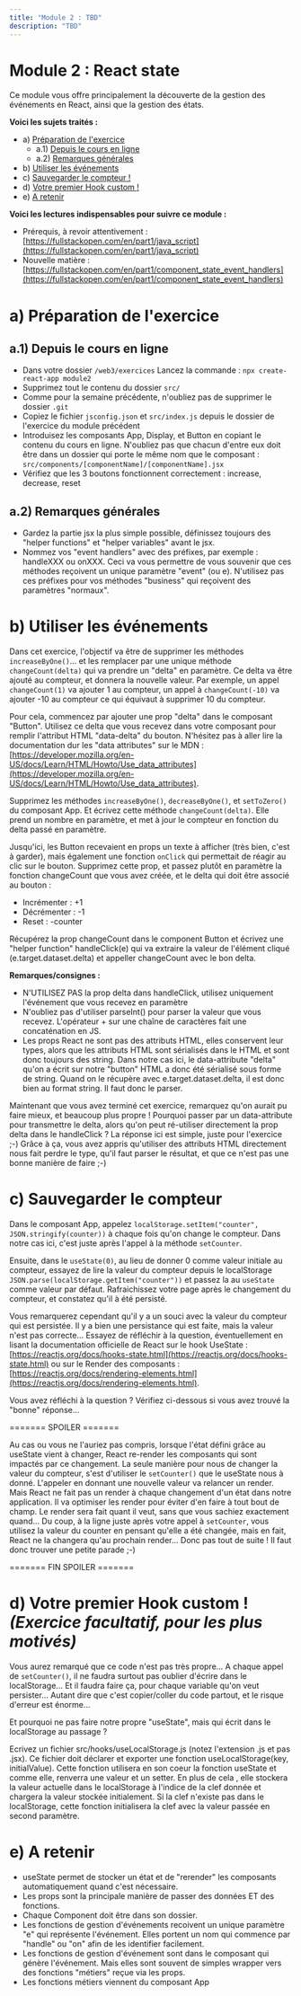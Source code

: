 ```yaml
---
title: "Module 2 : TBD"
description: "TBD"
---
```


# Module 2 : React state
Ce module vous offre principalement la découverte de la gestion des événements en React, ainsi que la gestion des états.

**Voici les sujets traités :**
- a) [Préparation de l'exercice](#a)
  - a.1) [Depuis le cours en ligne](#a1)
  - a.2) [Remarques générales](#a2)
- b) [Utiliser les événements](#b)
- c) [Sauvegarder le compteur !](#c)
- d) [Votre premier Hook custom !](#d)
- e) [A retenir](#e)

**Voici les lectures indispensables pour suivre ce module :**
- Prérequis, à revoir attentivement : [https://fullstackopen.com/en/part1/java_script](https://fullstackopen.com/en/part1/java_script)
- Nouvelle matière : [https://fullstackopen.com/en/part1/component_state_event_handlers](https://fullstackopen.com/en/part1/component_state_event_handlers)


# <a id="a"></a>a) Préparation de l'exercice

## <a id="a1"></a>a.1) Depuis le cours en ligne

* Dans votre dossier `/web3/exercices` Lancez la commande : `npx create-react-app module2`
* Supprimez tout le contenu du dossier `src/`
* Comme pour la semaine précédente, n'oubliez pas de supprimer le dossier `.git`
* Copiez le fichier `jsconfig.json` et `src/index.js` depuis le dossier de l'exercice du module précédent
* Introduisez les composants App, Display, et Button en copiant le contenu du cours en ligne. N'oubliez pas que chacun d'entre eux doit être dans un dossier qui porte le même nom que le composant : `src/components/[componentName]/[componentName].jsx`
* Vérifiez que les 3 boutons fonctionnent correctement : increase, decrease, reset

## <a id="a2"></a> a.2) Remarques générales

* Gardez la partie jsx la plus simple possible, définissez toujours des "helper functions" et "helper variables" avant le jsx.
* Nommez vos "event handlers" avec des préfixes, par exemple : handleXXX ou onXXX. Ceci va vous permettre de vous souvenir que ces méthodes reçoivent un unique paramètre "event" (ou e). N'utilisez pas ces préfixes pour vos méthodes "business" qui reçoivent des paramètres "normaux".


# <a id="b"></a>b) Utiliser les événements

Dans cet exercice, l'objectif va être de supprimer les méthodes `increaseByOne()`... et les remplacer par une unique méthode `changeCount(delta)` qui va prendre un "delta" en paramètre. Ce delta va être ajouté au compteur, et donnera la nouvelle valeur. Par exemple, un appel `changeCount(1)` va ajouter 1 au compteur, un appel à `changeCount(-10)` va ajouter -10 au compteur ce qui équivaut à supprimer 10 du compteur.

Pour cela, commencez par ajouter une prop "delta" dans le composant "Button". Utilisez ce delta que vous recevez dans votre composant pour remplir l'attribut HTML "data-delta" du bouton. N'hésitez pas à aller lire la documentation dur les "data attributes" sur le MDN : [https://developer.mozilla.org/en-US/docs/Learn/HTML/Howto/Use_data_attributes](https://developer.mozilla.org/en-US/docs/Learn/HTML/Howto/Use_data_attributes).

Supprimez les méthodes `increaseByOne()`, `decreaseByOne()`, et `setToZero()` du composant App. Et écrivez cette méthode `changeCount(delta)`. Elle prend un nombre en paramètre, et met à jour le compteur en fonction du delta passé en paramètre.

Jusqu'ici, les Button recevaient en props un texte à afficher (très bien, c'est à garder), mais également une fonction `onClick` qui permettait de réagir au clic sur le bouton. Supprimez cette prop, et passez plutôt en paramètre la fonction changeCount que vous avez créée, et le delta qui doit être associé au bouton :
* Incrémenter : +1
* Décrémenter : -1
* Reset : -counter

Récupérez la prop changeCount dans le component Button et écrivez une "helper function" handleClick(e) qui va extraire la valeur de l'élément cliqué (e.target.dataset.delta) et appeller changeCount avec le bon delta.

**Remarques/consignes :**
* N'UTILISEZ PAS la prop delta dans handleClick, utilisez uniquement l'événement que vous recevez en paramètre
* N'oubliez pas d'utiliser parseInt() pour parser la valeur que vous recevez. L'opérateur + sur une chaîne de caractères fait une concaténation en JS.
* Les props React ne sont pas des attributs HTML, elles conservent leur types, alors que les attributs HTML sont sérialisés dans le HTML et sont donc toujours des string. Dans notre cas ici, le data-attribute "delta" qu'on a écrit sur notre "button" HTML a donc été sérialisé sous forme de string. Quand on le récupère avec e.target.dataset.delta, il est donc bien au format string. Il faut donc le parser.

Maintenant que vous avez terminé cet exercice, remarquez qu'on aurait pu faire mieux, et beaucoup plus propre ! Pourquoi passer par un data-attribute pour transmettre le delta, alors qu'on peut ré-utiliser directement la prop delta dans le handleClick ? La réponse ici est simple, juste pour l'exercice ;-) Grâce à ça, vous avez appris qu'utiliser des attributs HTML directement nous fait perdre le type, qu'il faut parser le résultat, et que ce n'est pas une bonne manière de faire ;-)

# <a id="c"></a>c) Sauvegarder le compteur

Dans le composant App, appelez `localStorage.setItem("counter", JSON.stringify(counter))` à chaque fois qu'on change le compteur. Dans notre cas ici, c'est juste après l'appel à la méthode `setCounter`.

Ensuite, dans le `useState(0)`, au lieu de donner 0 comme valeur initiale au compteur, essayez de lire la valeur du compteur depuis le localStorage `JSON.parse(localStorage.getItem("counter"))` et passez la au `useState` comme valeur par défaut. Rafraichissez votre page après le changement du compteur, et constatez qu'il à été persisté.

Vous remarquerez cependant qu'il y a un souci avec la valeur du compteur qui est persistée. Il y a bien une persistance qui est faite, mais la valeur n'est pas correcte... Essayez de réfléchir à la question, éventuellement en lisant la documentation officielle de React sur le hook UseState : [https://reactjs.org/docs/hooks-state.html](https://reactjs.org/docs/hooks-state.html) ou sur le Render des composants : [https://reactjs.org/docs/rendering-elements.html](https://reactjs.org/docs/rendering-elements.html).

Vous avez réfléchi à la question ? Vérifiez ci-dessous si vous avez trouvé la "bonne" réponse...

======= SPOILER =======

Au cas ou vous ne l'auriez pas compris, lorsque l'état défini grâce au useState vient à changer, React re-render les composants qui sont impactés par ce changement. La seule manière pour nous de changer la valeur du compteur, s'est d'utiliser le `setCounter()` que le useState nous à donné. L'appeler en donnant une nouvelle valeur va relancer un render. Mais React ne fait pas un render à chaque changement d'un état dans notre application. Il va optimiser les render pour éviter d'en faire à tout bout de champ. Le render sera fait quant il veut, sans que vous sachiez exactement quand... Du coup, à la ligne juste après votre appel à `setCounter`, vous utilisez la valeur du counter en pensant qu'elle a été changée, mais en fait, React ne la changera qu'au prochain render... Donc pas tout de suite ! Il faut donc trouver une petite parade ;-)

======= FIN SPOILER =======


# <a id="d"></a>d) Votre premier Hook custom ! *(Exercice facultatif, pour les plus motivés)*

Vous aurez remarqué que ce code n'est pas très propre... A chaque appel de `setCounter()`, il ne faudra surtout pas oublier d'écrire dans le localStorage... Et il faudra faire ça, pour chaque variable qu'on veut persister... Autant dire que c'est copier/coller du code partout, et le risque d'erreur est énorme...

Et pourquoi ne pas faire notre propre "useState", mais qui écrit dans le localStorage au passage ?

Ecrivez un fichier src/hooks/useLocalStorage.js (notez l'extension .js et pas .jsx). Ce fichier doit déclarer et exporter une fonction useLocalStorage(key, initialValue). Cette fonction utilisera en son coeur la fonction useState et comme elle, renverra une valeur et un setter. En plus de cela , elle stockera la valeur actuelle dans le localStorage à l'indice de la clef donnée et chargera la valeur stockée initialement. Si la clef n'existe pas dans le localStorage, cette fonction initialisera la clef avec la valeur passée en second paramètre.

# <a id="e"></a>e) A retenir

* useState permet de stocker un état et de "rerender" les composants automatiquement quand c'est nécessaire.
* Les props sont la principale manière de passer des données ET des fonctions.
* Chaque Component doit être dans son dossier.
* Les fonctions de gestion d'événements recoivent un unique paramètre "e" qui représente l'événement. Elles portent un nom qui commence par "handle" ou "on" afin de les identifier facilement.
* Les fonctions de gestion d'événement sont dans le composant qui génère l'événement. Mais elles sont souvent de simples wrapper vers des fonctions "métiers" reçue via les props.
* Les fonctions métiers viennent du composant App